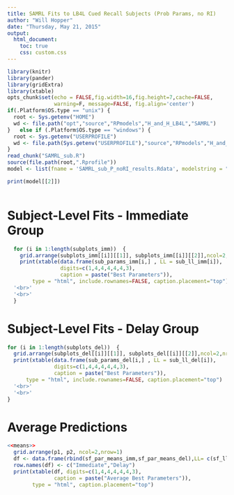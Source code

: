 ```yaml
---
title: SAMRL Fits to LB4L Cued Recall Subjects (Prob Params, no RI)
author: "Will Hopper"
date: "Thursday, May 21, 2015"
output: 
  html_document:
    toc: true
    css: custom.css    
---
```

```r
library(knitr)
library(pander)
library(gridExtra)
library(xtable)
opts_chunk$set(echo = FALSE,fig.width=16,fig.height=7,cache=FALSE, 
               warning=F, message=FALSE, fig.align='center')
if(.Platform$OS.type == "unix") {
  root <- Sys.getenv("HOME")
  wd <- file.path("opt","source","RPmodels","H_and_H_LB4L","SAMRL")
}   else if (.Platform$OS.type == "windows") {
  root <- Sys.getenv("USERPROFILE")
  wd <- file.path(Sys.getenv("USERPROFILE"),"source","RPmodels","H_and_H_LB4L","SAMRL")
}
read_chunk("SAMRL_sub.R")
source(file.path(root,".Rprofile"))
model <- list(fname = 'SAMRL_sub_P_noRI_results.Rdata', modelstring = "fitSub('S1x1',.15/(1 +.15),'S1x2', .15/(1.6 +.15),'S2x2', .4/(1.2 +.4),'R',3/(3+1),'R_cor',6/(6+1),'free_params',{'S1x1','S1x2','S2x2','R','R_cor'}, 'showfigs','Off','RI',false);")
```

```r
print(model[[2]])
```

```r
```

# Subject-Level Fits  - Immediate Group
```r
  for (i in 1:length(subplots_imm))  {
    grid.arrange(subplots_imm[[i]][[1]], subplots_imm[[i]][[2]],ncol=2,nrow=1)
    print(xtable(data.frame(sub_params_imm[i,] , LL = sub_ll_imm[i]),
                 digits=c(1,4,4,4,4,4,3),
                 caption = paste("Best Parameters")),
        type = "html", include.rownames=FALSE, caption.placement="top")
  '<br>'
  '<br>'
  }
```

# Subject-Level Fits  - Delay Group
```r
for (i in 1:length(subplots_del))  {
  grid.arrange(subplots_del[[i]][[1]], subplots_del[[i]][[2]],ncol=2,nrow=1)
  print(xtable(data.frame(sub_params_del[i,] , LL = sub_ll_del[i]),
               digits=c(1,4,4,4,4,4,3),
               caption = paste("Best Parameters")),
      type = "html", include.rownames=FALSE, caption.placement="top")    
  '<br>'
  '<br>'
}
```

# Average Predictions 
```r
<<means>>
  grid.arrange(p1, p2, ncol=2,nrow=1)
  df <- data.frame(rbind(sf_par_means_imm,sf_par_means_del),LL= c(sf_ll_means_imm, sf_ll_means_del))
  row.names(df) <- c("Immediate","Delay")                   
  print(xtable(df, digits=c(1,4,4,4,4,4,3),
               caption = paste("Average Best Parameters")),
        type = "html", caption.placement="top")    
```
